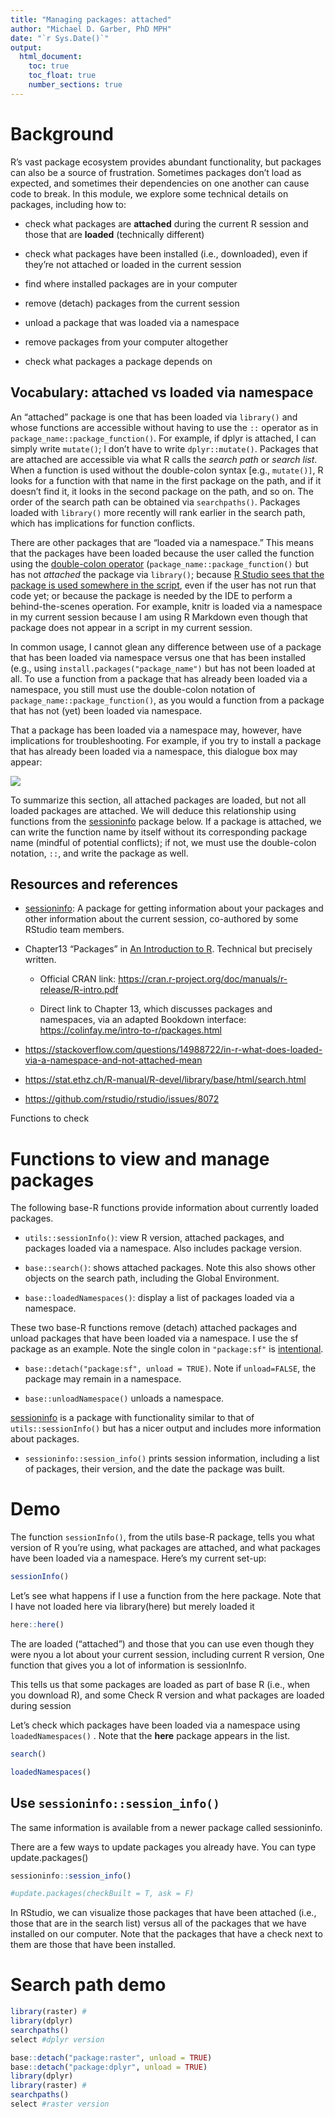 ```yaml
---
title: "Managing packages: attached"
author: "Michael D. Garber, PhD MPH"
date: "`r Sys.Date()`"
output:
  html_document:
    toc: true
    toc_float: true
    number_sections: true
---
```


# Background

R's vast package ecosystem provides abundant functionality, but packages can also be a source of frustration. Sometimes packages don't load as expected, and sometimes their dependencies on one another can cause code to break. In this module, we explore some technical details on packages, including how to:

-   check what packages are **attached** during the current R session and those that are **loaded** (technically different)

-   check what packages have been installed (i.e., downloaded), even if they're not attached or loaded in the current session

-   find where installed packages are in your computer

-   remove (detach) packages from the current session

-   unload a package that was loaded via a namespace

-   remove packages from your computer altogether

-   check what packages a package depends on

## Vocabulary: attached vs loaded via namespace

An "attached" package is one that has been loaded via `library()` and whose functions are accessible without having to use the `::` operator as in `package_name::package_function()`. For example, if dplyr is attached, I can simply write `mutate()`; I don't have to write `dplyr::mutate()`. Packages that are attached are accessible via what R calls the *search path* or *search list*. When a function is used without the double-colon syntax [e.g., `mutate()]`, R looks for a function with that name in the first package on the path, and if it doesn't find it, it looks in the second package on the path, and so on. The order of the search path can be obtained via `searchpaths()`. Packages loaded with `library()` more recently will rank earlier in the search path, which has implications for function conflicts.

There are other packages that are "loaded via a namespace." This means that the packages have been loaded because the user called the function using the [double-colon operator](https://stat.ethz.ch/R-manual/R-devel/library/base/html/ns-dblcolon.html) (`package_name::package_function()` but has not *attached* the package via `library()`; because [R Studio sees that the package is used somewhere in the script](https://github.com/rstudio/rstudio/issues/8072), even if the user has not run that code yet; or because the package is needed by the IDE to perform a behind-the-scenes operation. For example, knitr is loaded via a namespace in my current session because I am using R Markdown even though that package does not appear in a script in my current session.

In common usage, I cannot glean any difference between use of a package that has been loaded via namespace versus one that has been installed (e.g., using `install.packages("package_name")` but has not been loaded at all. To use a function from a package that has already been loaded via a namespace, you still must use the double-colon notation of `package_name::package_function()`, as you would a function from a package that has not (yet) been loaded via namespace.

That a package has been loaded via a namespace may, however, have implications for troubleshooting. For example, if you try to install a package that has already been loaded via a namespace, this dialogue box may appear:

![](images/updating-loaded-packages.png)

To summarize this section, all attached packages are loaded, but not all loaded packages are attached. We will deduce this relationship using functions from the [sessioninfo](https://r-lib.github.io/sessioninfo/) package below. If a package is attached, we can write the function name by itself without its corresponding package name (mindful of potential conflicts); if not, we must use the double-colon notation, `::`, and write the package as well.

## Resources and references

-   [sessioninfo](https://cran.rstudio.com/web/packages/sessioninfo/readme/README.html): A package for getting information about your packages and other information about the current session, co-authored by some RStudio team members.

-   Chapter13 "Packages" in [An Introduction to R]{.underline}. Technical but precisely written.

    -   Official CRAN link: <https://cran.r-project.org/doc/manuals/r-release/R-intro.pdf>

    -   Direct link to Chapter 13, which discusses packages and namespaces, via an adapted Bookdown interface: <https://colinfay.me/intro-to-r/packages.html>

-   <https://stackoverflow.com/questions/14988722/in-r-what-does-loaded-via-a-namespace-and-not-attached-mean>

-   <https://stat.ethz.ch/R-manual/R-devel/library/base/html/search.html>

-   <https://github.com/rstudio/rstudio/issues/8072>

Functions to check

# Functions to view and manage packages

The following base-R functions provide information about currently loaded packages.

-   `utils::sessionInfo()`: view R version, attached packages, and packages loaded via a namespace. Also includes package version.

-   `base::search()`: shows attached packages. Note this also shows other objects on the search path, including the Global Environment.

-   `base::loadedNamespaces()`: display a list of packages loaded via a namespace.

These two base-R functions remove (detach) attached packages and unload packages that have been loaded via a namespace. I use the sf package as an example. Note the single colon in `"package:sf"` is [intentional](https://www.rdocumentation.org/packages/base/versions/3.6.2/topics/detach).

-   `base::detach("package:sf", unload = TRUE)`. Note if `unload=FALSE`, the package may remain in a namespace.

-   `base::unloadNamespace()` unloads a namespace.

[sessioninfo](https://r-lib.github.io/sessioninfo/) is a package with functionality similar to that of `utils::sessionInfo()` but has a nicer output and includes more information about packages.

-   `sessioninfo::session_info()` prints session information, including a list of packages, their version, and the date the package was built.

# Demo

The function `sessionInfo()`, from the utils base-R package, tells you what version of R you're using, what packages are attached, and what packages have been loaded via a namespace. Here's my current set-up:

```r
sessionInfo()
```

Let's see what happens if I use a function from the here package. Note that I have not loaded here via library(here) but merely loaded it

```r
here::here()
```

The are loaded ("attached") and those that you can use even though they were nyou a lot about your current session, including current R version, One function that gives you a lot of information is sessionInfo.

This tells us that some packages are loaded as part of base R (i.e., when you download R), and some Check R version and what packages are loaded during session

Let's check which packages have been loaded via a namespace using `loadedNamespaces()` . Note that the **here** package appears in the list.

```r
search()
```

```r
loadedNamespaces()
```

## Use `sessioninfo::session_info()`

The same information is available from a newer package called sessioninfo.

There are a few ways to update packages you already have. You can type update.packages()

```r
sessioninfo::session_info()
```

```r
#update.packages(checkBuilt = T, ask = F)
```

In RStudio, we can visualize those packages that have been attached (i.e., those that are in the search list) versus all of the packages that we have installed on our computer. Note that the packages that have a check next to them are those that have been installed.

# Search path demo

```r
library(raster) #
library(dplyr) 
searchpaths()
select #dplyr version
```

```r
base::detach("package:raster", unload = TRUE)
base::detach("package:dplyr", unload = TRUE)
library(dplyr) 
library(raster) #
searchpaths()
select #raster version
```
